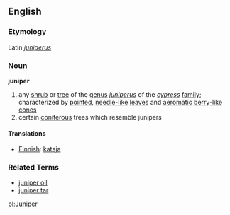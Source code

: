==English==
=== Etymology ===
Latin ''[[juniperus]]''

=== Noun ===
'''juniper'''
# any [[shrub]] or [[tree]] of the [[genus]] ''[[juniperus]]'' of the ''[[cypress]]'' [[family]]; characterized by [[pointed]], [[needle-like]] [[leaves]] and [[aeromatic]] [[berry-like]] [[cones]]
# certain [[coniferous]] trees which resemble junipers

====Translations====
* [[Finnish]]: [[kataja]]

=== Related Terms ===
*[[juniper oil]]
*[[juniper tar]]

[[pl:Juniper]]